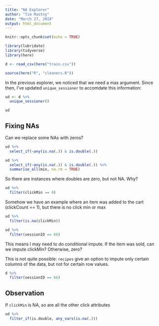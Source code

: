 ```yaml
---
title: "NA Explorer"
author: "Tim Mastny"
date: "March 27, 2018"
output: html_document
---
```


```r
knitr::opts_chunk$set(echo = TRUE)
```




```r
library(lubridate)
library(tidyverse)
library(here)

d <- read_csv(here("train.csv"))

source(here("R", "cleaners.R"))
```

In the previous explorer, we noticed that we need a max argument. Since then, I've updated `unique_sessioner` to accomdate this information:

```r
ud <- d %>%
  unique_sessioner()
```

```r
ud
```

## Fixing NAs

Can we replace some NAs with zeros?

```r
ud %>%
  select_if(~any(is.na(.)) & is.double(.))
```

```r
ud %>%
  select_if(~any(is.na(.)) & is.double(.)) %>%
  summarise_all(min, na.rm = TRUE)
```

So there are instances where doubles are zero, but not NA. Why?

```r
ud %>%
  filter(clickMin == 0)
```

Somehow we have an example where an item was added to the cart (clickCount == 1), but there is no click min or max

```r
ud %>%
  filter(is.na(clickMin))
```

```r
ud %>%
  filter(sessionID == 66)
```

This means I may need to do conditional impute. If the item was sold, can we impute clickMin? Otherwise, zero?

This is not quite possible: `recipes` give an option to impute only certain columns of the data, but not for certain row values.

```r
d %>%
  filter(sessionID == 66)
```

## Observation

If `clickMin` is NA, so are all the other click attributes

```r
ud %>%
  filter_if(is.double, any_vars(is.na(.)))
```















